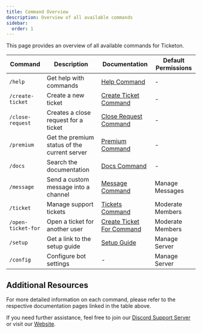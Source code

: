 ```yaml
---
title: Command Overview
description: Overview of all available commands
sidebar:
  order: 1
---
```



This page provides an overview of all available commands for Ticketon.

| Command            | Description                                  | Documentation                                            | Default Permissions |
| ------------------ | -------------------------------------------- | -------------------------------------------------------- | ------------------- |
| `/help`            | Get help with commands                       | [Help Command](/commands/help)                           | -                   |
| `/create-ticket`   | Create a new ticket                          | [Create Ticket Command](/commands/create-ticket)         | -                   |
| `/close-request`   | Creates a close request for a ticket         | [Close Request Command](/commands/close-request)         | -                   |
| `/premium`         | Get the premium status of the current server | [Premium Command](/commands/premium)                     | -                   |
| `/docs`            | Search the documentation                     | [Docs Command](/commands/docs)                           | -                   |
| `/message`         | Send a custom message into a channel         | [Message Command](/commands/message)                     | Manage Messages     |
| `/ticket`          | Manage support tickets                       | [Tickets Command](/commands/tickets)                     | Moderate Members    |
| `/open-ticket-for` | Open a ticket for another user               | [Create Ticket For Command](/commands/create-ticket-for) | Moderate Members    |
| `/setup`           | Get a link to the setup guide                | [Setup Guide](/getting-started#getting-started-finally)  | Manage Server       |
| `/config`          | Configure bot settings                       | -                                                        | Manage Server       |

## Additional Resources

For more detailed information on each command, please refer to the respective documentation pages linked in the table above.

If you need further assistance, feel free to join our [Discord Support Server](https://ticketon.app/discord) or visit our [Website](https://ticketon.app).

<LinkCard
  title="Discord Support Server"
  description="Join our Discord server for support and community discussions."
  href="https://ticketon.app/discord"
  icon="discord"
  target="_blank"
/>
